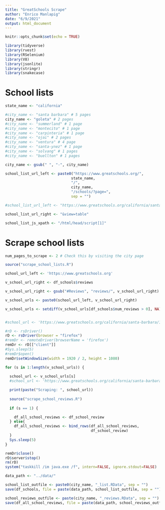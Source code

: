 ```yaml
---
title: "GreatSchools Scrape"
author: "Enrico Manlapig"
date: "6/9/2021"
output: html_document
---
```


```r
knitr::opts_chunk$set(echo = TRUE)
```

```r
library(tidyverse)
library(rvest)
library(RSelenium)
library(V8)
library(jsonlite)
library(stringr)
library(snakecase)
```


# School lists
```r
state_name <- "california"

#city_name <- "santa barbara" # 5 pages
city_name <- "goleta" # 2 pages
#city_name <- "summerland" # 1 page
#city_name <- "montecito" # 1 page
#city_name <- "carpinteria" # 1 page
#city_name <- "ojai" # 2 pages
#city_name <- "ventura" # 4 page
#city_name <- "santa-ynez" # 1 page
#city_name <- "solvang" # 1 pages
#city_name <- "buellton" # 1 pages
```


```r
city_name <- gsub(" ", "-", city_name)

school_list_url_left <- paste0("https://www.greatschools.org/",
                              state_name,
                              "/",
                              city_name,
                              "/schools/?page=",
                              sep = "")

#school_list_url_left <- "https://www.greatschools.org/california/santa-barbara/schools/?page="

school_list_url_right <- "&view=table"

school_list_js_xpath <- "/html/head/script[1]"
```

# Scrape school lists
```r
num_pages_to_scrape <- 2 # Check this by visiting the city page

source("scrape_school_lists.R")


```



```r
school_url_left <- 'https://www.greatschools.org'

v_school_url_right <- df_schools$reviews

v_school_url_right <- gsub("#Reviews", "reviews/", v_school_url_right)

v_school_urls <- paste0(school_url_left, v_school_url_right)

v_school_urls <- setdiff(v_school_urls[df_schools$num_reviews > 0], NA)


#school_url <- 'https://www.greatschools.org/california/santa-barbara/11279-Crane-Country-Day-School/reviews/'
```


```r
#rD <- rsDriver()
rD <- rsDriver(browser = "firefox")
#remDr <- remoteDriver(browserName = 'firefox')
remDr <- rD[["client"]]
#Sys.sleep(5)
#remDr$open()
remDr$setWindowSize(width = 1920 / 2, height = 1080)
```


```r
for (s in 1:length(v_school_urls)) {
  
  school_url <- v_school_urls[s]
  #school_url <- 'https://www.greatschools.org/california/santa-barbara/11279-Crane-Country-Day-School/reviews/'

  print(paste("Scraping: ", school_url))
    
  source("scrape_school_reviews.R")
  
  if (s == 1) {

    df_all_school_reviews <- df_school_review
  } else{
    df_all_school_reviews <- bind_rows(df_all_school_reviews,
                                       df_school_review)
  }
  Sys.sleep(5)
}
```

```r
remDr$close()
rD$server$stop()
rm(rD)
system("taskkill /im java.exe /f", intern=FALSE, ignore.stdout=FALSE)
```


```r
data_path <- "../data/"

school_list_outfile <- paste0(city_name, "_list.RData", sep = "")
save(df_schools, file = paste(data_path, school_list_outfile, sep = ""))

school_reviews_outfile <- paste(city_name, "_reviews.RData", sep = "")
save(df_all_school_reviews, file = paste(data_path, school_reviews_outfile, sep = ""))
```

